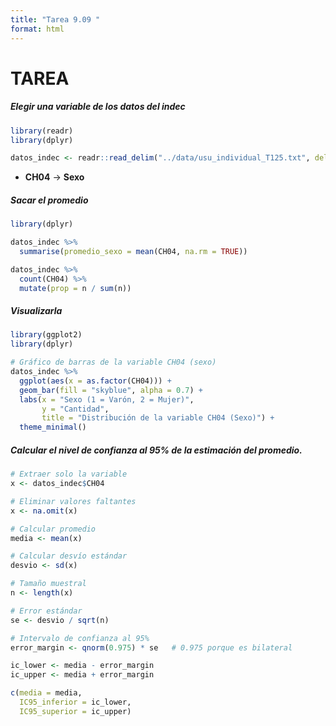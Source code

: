 ```yaml
---
title: "Tarea 9.09 "
format: html
---
```


# TAREA

##### Elegir una variable de los datos del indec

```r
library(readr)
library(dplyr)

datos_indec <- readr::read_delim("../data/usu_individual_T125.txt", delim = ";")
```

-   **CH04** → **Sexo**

##### Sacar el promedio

```r
library(dplyr)

datos_indec %>%
  summarise(promedio_sexo = mean(CH04, na.rm = TRUE))
```

```r
datos_indec %>%
  count(CH04) %>%
  mutate(prop = n / sum(n))
```

##### Visualizarla

```r
library(ggplot2)
library(dplyr)

# Gráfico de barras de la variable CH04 (sexo)
datos_indec %>%
  ggplot(aes(x = as.factor(CH04))) +
  geom_bar(fill = "skyblue", alpha = 0.7) +
  labs(x = "Sexo (1 = Varón, 2 = Mujer)",
       y = "Cantidad",
       title = "Distribución de la variable CH04 (Sexo)") +
  theme_minimal()
```

##### Calcular el nivel de confianza al 95% de la estimación del promedio.

```r
# Extraer solo la variable
x <- datos_indec$CH04

# Eliminar valores faltantes
x <- na.omit(x)

# Calcular promedio
media <- mean(x)

# Calcular desvío estándar
desvio <- sd(x)

# Tamaño muestral
n <- length(x)

# Error estándar
se <- desvio / sqrt(n)

# Intervalo de confianza al 95%
error_margin <- qnorm(0.975) * se   # 0.975 porque es bilateral

ic_lower <- media - error_margin
ic_upper <- media + error_margin

c(media = media,
  IC95_inferior = ic_lower,
  IC95_superior = ic_upper)
```
